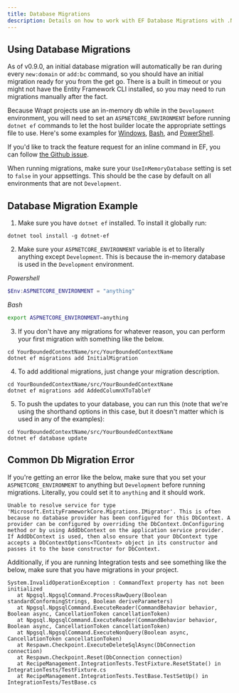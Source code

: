 ```yaml
---
title: Database Migrations
description: Details on how to work with EF Database Migrations with .NET 5 APIs built using Wrapt.
---
```


## Using Database Migrations
As of v0.9.0, an initial database migration will automatically be ran during every `new:domain` or `add:bc` command, so you should have an initial migration ready for you from the get go. 
There is a built in timeout or you might not have the Entity Framework CLI installed, so you may need to run migrations manually after the fact. 

Because Wrapt projects use an in-memory db while in the `Development` environment, you will need to set an `ASPNETCORE_ENVIRONMENT` before running `dotnet ef` commands to let 
the host builder locate the appropriate settings file to use. Here's some examples for 
[Windows](https://superuser.com/questions/949560/how-do-i-set-system-environment-variables-in-windows-10), 
[Bash](https://askubuntu.com/questions/58814/how-do-i-add-environment-variables), 
and [PowerShell](https://docs.microsoft.com/en-us/powershell/module/microsoft.powershell.core/about/about_environment_variables?view=powershell-7). 

If you'd like to track the feature request for an inline command in EF, you can follow [the Github issue](https://github.com/dotnet/efcore/issues/8695).

When running migrations, make sure your `UseInMemoryDatabase` setting is set to `false` in your appsettings. This should be the case by default on all environments that are not `Development`.

## Database Migration Example
1. Make sure you have `dotnet ef` installed. To install it globally run:
  ```shell
  dotnet tool install -g dotnet-ef
  ```

2. Make sure your `ASPNETCORE_ENVIRONMENT` variable is et to literally anything except `Development`. This is because the in-memory database is used 
in the `Development` environment.

  *Powershell*
  ```powershell
  $Env:ASPNETCORE_ENVIRONMENT = "anything"
  ```

  *Bash*
  ```bash
  export ASPNETCORE_ENVIRONMENT=anything
  ```

3. If you don't have any migrations for whatever reason, you can perform your first migration with something like the below.
  ```shell
  cd YourBoundedContextName/src/YourBoundedContextName
  dotnet ef migrations add InitialMigration
  ```


4. To add additional migrations, just change your migration description.
  ```shell
  cd YourBoundedContextName/src/YourBoundedContextName
  dotnet ef migrations add AddedColumnXToTableY
  ```

5. To push the updates to your database, you can run this (note that we're using the shorthand options in this case, but it doesn't matter which is used in any of the examples):
  ```shell
  cd YourBoundedContextName/src/YourBoundedContextName
  dotnet ef database update
  ```

## Common Db Migration Error

If you're getting an error like the below, make sure that you set your `ASPNETCORE_ENVIRONMENT` to anything but `Development` before running migrations. Literally, you could set it to `anything` and it should work.

```
Unable to resolve service for type 'Microsoft.EntityFrameworkCore.Migrations.IMigrator'. This is often because no database provider has been configured for this DbContext. A provider can be configured by overriding the DbContext.OnConfiguring method or by using AddDbContext on the application service provider. If AddDbContext is used, then also ensure that your DbContext type accepts a DbContextOptions<TContext> object in its constructor and passes it to the base constructor for DbContext.
```

Additionally, if you are running Integration tests and see something like the below, make sure that you have migrations in your project.

```
System.InvalidOperationException : CommandText property has not been initialized
   at Npgsql.NpgsqlCommand.ProcessRawQuery(Boolean standardConformingStrings, Boolean deriveParameters)
   at Npgsql.NpgsqlCommand.ExecuteReader(CommandBehavior behavior, Boolean async, CancellationToken cancellationToken)
   at Npgsql.NpgsqlCommand.ExecuteReader(CommandBehavior behavior, Boolean async, CancellationToken cancellationToken)
   at Npgsql.NpgsqlCommand.ExecuteNonQuery(Boolean async, CancellationToken cancellationToken)
   at Respawn.Checkpoint.ExecuteDeleteSqlAsync(DbConnection connection)
   at Respawn.Checkpoint.Reset(DbConnection connection)
   at RecipeManagement.IntegrationTests.TestFixture.ResetState() in IntegrationTests/TestFixture.cs
   at RecipeManagement.IntegrationTests.TestBase.TestSetUp() in IntegrationTests/TestBase.cs
```